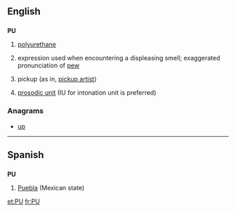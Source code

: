 {{also|Appendix:Variations of "pu"}}
==English==

==={{initialism}}===
'''PU'''

# {{organic compound}} [[polyurethane]]
# {{slang}} expression used when encountering a displeasing smell; exaggerated pronunciation of [[pew]]
# {{Internet slang}} pickup (as in, [[pickup artist]])
# {{linguistics}} [[prosodic unit]] (IU for intonation unit is preferred)

===Anagrams===
* [[up#English|up]]

----

==Spanish==

==={{abbreviation|Spanish}}===
'''PU'''

# [[Puebla]] (Mexican state)

[[et:PU]]
[[fr:PU]]